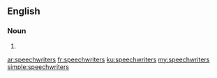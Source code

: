 ==English==

===Noun===
{{head|en|plural}}

# {{plural of|speechwriter|lang=en}}

[[ar:speechwriters]]
[[fr:speechwriters]]
[[ku:speechwriters]]
[[my:speechwriters]]
[[simple:speechwriters]]